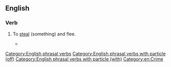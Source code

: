 ==English==

===Verb===
{{en-verb|make<,,made> off with}}

# {{lb|en|transitive}} To [[steal]] (something) and flee.
#* {{quote-book|1=en|year=1887|author=H. Rider Haggard|authorlink=H. Rider Haggard|title=She: A History of Adventure|url=http://www.gutenberg.org/files/3155/3155-0.txt|passage="Supposing now that some of them were to slip into the boat at night and cut the cable, and '''make off with''' her? That would be a pretty go, that would."}}

[[Category:English phrasal verbs]]
[[Category:English phrasal verbs with particle (off)]]
[[Category:English phrasal verbs with particle (with)]]
[[Category:en:Crime]]